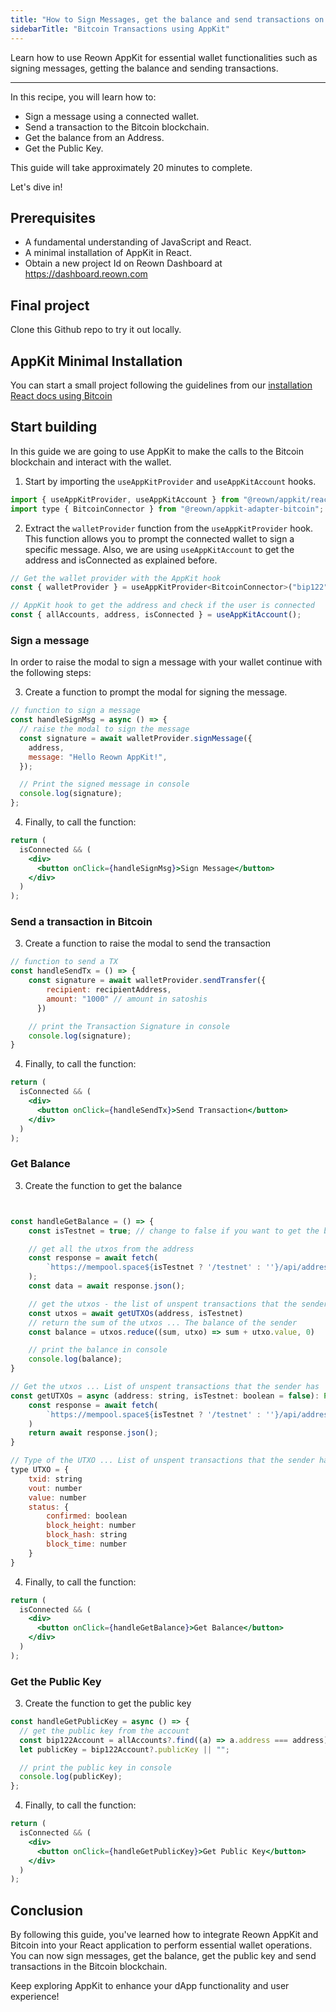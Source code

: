 ```yaml
---
title: "How to Sign Messages, get the balance and send transactions on Bitcoin using AppKit"
sidebarTitle: "Bitcoin Transactions using AppKit"
---
```

Learn how to use Reown AppKit for essential wallet functionalities such as signing messages, getting the balance and sending transactions.

---

In this recipe, you will learn how to:

- Sign a message using a connected wallet.
- Send a transaction to the Bitcoin blockchain.
- Get the balance from an Address.
- Get the Public Key.

This guide will take approximately 20 minutes to complete.

Let's dive in!

## Prerequisites

- A fundamental understanding of JavaScript and React.
- A minimal installation of AppKit in React.
- Obtain a new project Id on Reown Dashboard at https://dashboard.reown.com

## Final project
<Card title="Appkit Example for Interacting with the Bitcoin Blockchain" icon="github" href="https://github.com/reown-com/appkit-web-examples/tree/main/react/react-bitcoin">
Clone this Github repo to try it out locally.
</Card>

## AppKit Minimal Installation

You can start a small project following the guidelines from our [installation React docs using Bitcoin](https://docs.reown.com/appkit/react/core/installation?platform=bitcoin)

## Start building

In this guide we are going to use AppKit to make the calls to the Bitcoin blockchain and interact with the wallet.

1. Start by importing the `useAppKitProvider` and `useAppKitAccount` hooks.

```js
import { useAppKitProvider, useAppKitAccount } from "@reown/appkit/react";
import type { BitcoinConnector } from "@reown/appkit-adapter-bitcoin";
```

2. Extract the `walletProvider` function from the `useAppKitProvider` hook. This function allows you to prompt the connected wallet to sign a specific message. Also, we are using `useAppKitAccount` to get the address and isConnected as explained before.

```js
// Get the wallet provider with the AppKit hook
const { walletProvider } = useAppKitProvider<BitcoinConnector>("bip122");

// AppKit hook to get the address and check if the user is connected
const { allAccounts, address, isConnected } = useAppKitAccount();
```

### Sign a message

In order to raise the modal to sign a message with your wallet continue with the following steps:

3. Create a function to prompt the modal for signing the message.

```js
// function to sign a message
const handleSignMsg = async () => {
  // raise the modal to sign the message
  const signature = await walletProvider.signMessage({
    address,
    message: "Hello Reown AppKit!",
  });

  // Print the signed message in console
  console.log(signature);
};
```

4. Finally, to call the function:

```jsx
return (
  isConnected && (
    <div>
      <button onClick={handleSignMsg}>Sign Message</button>
    </div>
  )
);
```

### Send a transaction in Bitcoin

3. Create a function to raise the modal to send the transaction

```js
// function to send a TX
const handleSendTx = () => {
    const signature = await walletProvider.sendTransfer({
        recipient: recipientAddress,
        amount: "1000" // amount in satoshis
      })

    // print the Transaction Signature in console
    console.log(signature);
}
```

4. Finally, to call the function:

```jsx
return (
  isConnected && (
    <div>
      <button onClick={handleSendTx}>Send Transaction</button>
    </div>
  )
);
```

### Get Balance

3. Create the function to get the balance

```js


const handleGetBalance = () => {
    const isTestnet = true; // change to false if you want to get the balance on mainnet

    // get all the utxos from the address
    const response = await fetch(
        `https://mempool.space${isTestnet ? '/testnet' : ''}/api/address/${address}/utxo`
    );
    const data = await response.json();

    // get the utxos - the list of unspent transactions that the sender has
    const utxos = await getUTXOs(address, isTestnet)
    // return the sum of the utxos ... The balance of the sender
    const balance = utxos.reduce((sum, utxo) => sum + utxo.value, 0)

    // print the balance in console
    console.log(balance);
}

// Get the utxos ... List of unspent transactions that the sender has
const getUTXOs = async (address: string, isTestnet: boolean = false): Promise<UTXO[]> => {
    const response = await fetch(
        `https://mempool.space${isTestnet ? '/testnet' : ''}/api/address/${address}/utxo`
    )
    return await response.json();
}

// Type of the UTXO ... List of unspent transactions that the sender has
type UTXO = {
    txid: string
    vout: number
    value: number
    status: {
        confirmed: boolean
        block_height: number
        block_hash: string
        block_time: number
    }
}
```

4. Finally, to call the function:

```jsx
return (
  isConnected && (
    <div>
      <button onClick={handleGetBalance}>Get Balance</button>
    </div>
  )
);
```

### Get the Public Key

3. Create the function to get the public key

```js
const handleGetPublicKey = async () => {
  // get the public key from the account
  const bip122Account = allAccounts?.find((a) => a.address === address);
  let publicKey = bip122Account?.publicKey || "";

  // print the public key in console
  console.log(publicKey);
};
```

4. Finally, to call the function:

```jsx
return (
  isConnected && (
    <div>
      <button onClick={handleGetPublicKey}>Get Public Key</button>
    </div>
  )
);
```

## Conclusion

By following this guide, you've learned how to integrate Reown AppKit and Bitcoin into your React application to perform essential wallet operations.
You can now sign messages, get the balance, get the public key and send transactions in the Bitcoin blockchain.

Keep exploring AppKit to enhance your dApp functionality and user experience!
